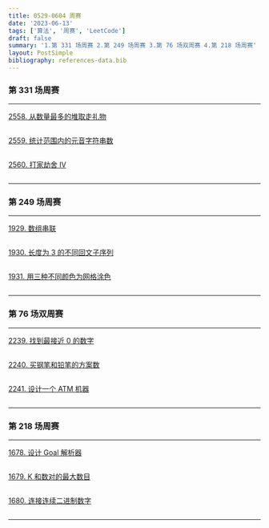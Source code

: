 ```yaml
---
title: 0529-0604 周赛
date: '2023-06-13'
tags: ['算法', '周赛', 'LeetCode']
draft: false
summary: '1.第 331 场周赛 2.第 249 场周赛 3.第 76 场双周赛 4.第 218 场周赛'
layout: PostSimple
bibliography: references-data.bib
---
```


### 第 331 场周赛

---

[2558. 从数量最多的堆取走礼物](https://leetcode.cn/problems/take-gifts-from-the-richest-pile/)

```js

```

[2559. 统计范围内的元音字符串数](https://leetcode.cn/problems/count-vowel-strings-in-ranges/)

```js

```

[2560. 打家劫舍 IV](https://leetcode.cn/problems/house-robber-iv/)

```js

```

---

### 第 249 场周赛

---

[1929. 数组串联](https://leetcode.cn/problems/concatenation-of-array/)

```js

```

[1930. 长度为 3 的不同回文子序列](https://leetcode.cn/problems/unique-length-3-palindromic-subsequences/)

```js

```

[1931. 用三种不同颜色为网格涂色](https://leetcode.cn/problems/painting-a-grid-with-three-different-colors/)

```js

```

---

### 第 76 场双周赛

---

[2239. 找到最接近 0 的数字](https://leetcode.cn/problems/find-closest-number-to-zero/)

```js

```

[2240. 买钢笔和铅笔的方案数](https://leetcode.cn/problems/number-of-ways-to-buy-pens-and-pencils/)

```js

```

[2241. 设计一个 ATM 机器](https://leetcode.cn/problems/design-an-atm-machine/)

```js

```

---

### 第 218 场周赛

---

[1678. 设计 Goal 解析器](https://leetcode.cn/problems/goal-parser-interpretation/)

```js

```

[1679. K 和数对的最大数目](https://leetcode.cn/problems/max-number-of-k-sum-pairs/)

```js

```

[1680. 连接连续二进制数字](https://leetcode.cn/problems/concatenation-of-consecutive-binary-numbers/)

```js

```

---
